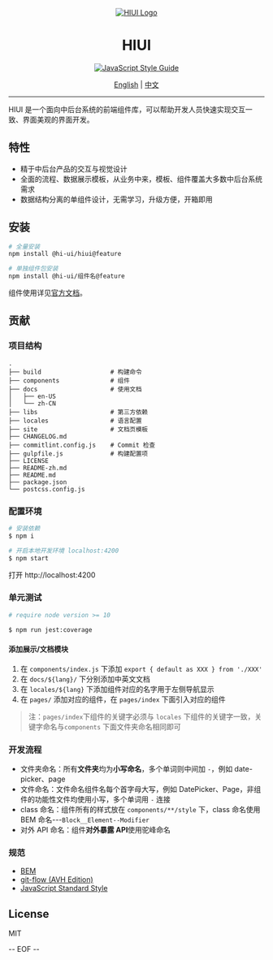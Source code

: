 
<Meta title="HiUI 简介" />

<div align="center">


[![HIUI Logo](https://raw.githubusercontent.com/XiaoMi/hiui/master/site/static/img/logo.png)](https://xiaomi.github.io/hiui/)

<h1 align="center">HIUI</h1>

[![JavaScript Style Guide](https://camo.githubusercontent.com/58fbab8bb63d069c1e4fb3fa37c2899c38ffcd18/68747470733a2f2f696d672e736869656c64732e696f2f62616467652f636f64655f7374796c652d7374616e646172642d627269676874677265656e2e737667)](https://github.com/standard/standard)

[English](https://github.com/XiaoMi/hiui/blob/master/README.md) | [中文](https://github.com/XiaoMi/hiui/blob/master/README-zh.md)

</div>


---

HIUI 是一个面向中后台系统的前端组件库，可以帮助开发人员快速实现交互一致、界面美观的界面开发。

## 特性

- 精于中后台产品的交互与视觉设计
- 全面的流程、数据展示模板，从业务中来，模板、组件覆盖大多数中后台系统需求
- 数据结构分离的单组件设计，无需学习，升级方便，开箱即用

## 安装

```sh
# 全量安装
npm install @hi-ui/hiui@feature

# 单独组件包安装
npm install @hi-ui/组件名@feature

```

组件使用详见[官方文档](https://xiaomi.github.io/hiui/zh-CN/docs/quick-start)。

## 贡献

### 项目结构

```
.
├── build                   # 构建命令
├── components              # 组件
├── docs                    # 使用文档
│   ├── en-US
│   └── zh-CN
├── libs                    # 第三方依赖
├── locales                 # 语言配置
├── site                    # 文档页模板
├── CHANGELOG.md
├── commitlint.config.js    # Commit 检查
├── gulpfile.js             # 构建配置项
├── LICENSE
├── README-zh.md
├── README.md
├── package.json
└── postcss.config.js
```

### 配置环境

```sh
# 安装依赖
$ npm i

# 开启本地开发环境 localhost:4200
$ npm start
```

打开 http://localhost:4200

### 单元测试

```sh
# require node version >= 10

$ npm run jest:coverage
```

#### 添加展示/文档模块

1. 在 `components/index.js` 下添加 `export { default as XXX } from './XXX'`
2. 在 `docs/${lang}/` 下分别添加中英文文档
3. 在 `locales/${lang}` 下添加组件对应的名字用于左侧导航显示
4. 在 `pages/` 添加对应的组件，在 `pages/index` 下面引入对应的组件

> 注：`pages/index`下组件的关键字必须与 `locales` 下组件的关键字一致，关键字命名与`components` 下面文件夹命名相同即可

### 开发流程

- 文件夹命名：所有**文件夹**均为**小写命名**，多个单词则中间加 `-`，例如 date-picker、page
- 文件命名：文件命名组件名每个首字母大写，例如 DatePicker、Page，非组件的功能性文件均使用小写，多个单词用 `-` 连接
- class 命名：组件所有的样式放在 `components/**/style` 下，class 命名使用 BEM 命名---`Block__Element--Modifier`
- 对外 API 命名：组件**对外暴露 API**使用驼峰命名

### 规范

- [BEM](https://en.bem.info/)
- [git-flow (AVH Edition)](https://github.com/petervanderdoes/gitflow-avh)
- [JavaScript Standard Style](https://github.com/standard/standard)

## License

MIT

-- EOF --
